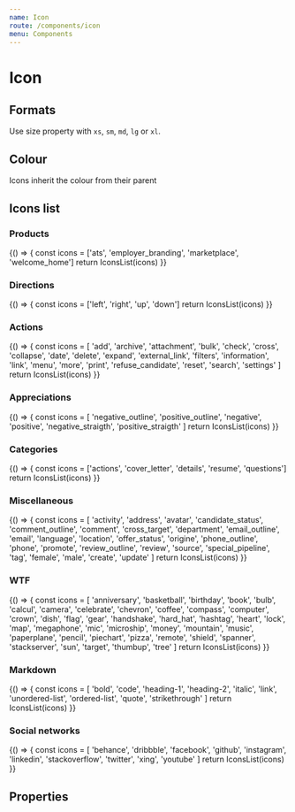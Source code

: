 ```yaml
---
name: Icon
route: /components/icon
menu: Components
---
```




# Icon

## Formats

Use size property with `xs`, `sm`, `md`, `lg` or `xl`.

<Playground>
  <Icon name="twitter" size="xs" />
  <Icon name="twitter" size="sm" />
  <Icon name="twitter" size="md" />
  <Icon name="twitter" size="lg" />
  <Icon name="twitter" size="xl" />
</Playground>

## Colour

Icons inherit the colour from their parent

<Playground>
  <Icon color="blue" name="twitter" size="xl" />
  <Icon color="orange" name="twitter" size="xl" />
  <Icon color="green" name="twitter" size="xl" />
</Playground>

## Icons list

### Products

<Playground>
  {() => {
    const icons = ['ats', 'employer_branding', 'marketplace', 'welcome_home']
    return IconsList(icons)
  }}
</Playground>

### Directions

<Playground>
  {() => {
    const icons = ['left', 'right', 'up', 'down']
    return IconsList(icons)
  }}
</Playground>

### Actions

<Playground>
  {() => {
    const icons = [
      'add',
      'archive',
      'attachment',
      'bulk',
      'check',
      'cross',
      'collapse',
      'date',
      'delete',
      'expand',
      'external_link',
      'filters',
      'information',
      'link',
      'menu',
      'more',
      'print',
      'refuse_candidate',
      'reset',
      'search',
      'settings'
    ]
    return IconsList(icons)
  }}
</Playground>

### Appreciations

<Playground>
  {() => {
    const icons = [
      'negative_outline',
      'positive_outline',
      'negative',
      'positive',
      'negative_straigth',
      'positive_straigth'
    ]
    return IconsList(icons)
  }}
</Playground>

### Categories

<Playground>
  {() => {
    const icons = ['actions', 'cover_letter', 'details', 'resume', 'questions']
    return IconsList(icons)
  }}
</Playground>

### Miscellaneous

<Playground>
  {() => {
    const icons = [
      'activity',
      'address',
      'avatar',
      'candidate_status',
      'comment_outline',
      'comment',
      'cross_target',
      'department',
      'email_outline',
      'email',
      'language',
      'location',
      'offer_status',
      'origine',
      'phone_outline',
      'phone',
      'promote',
      'review_outline',
      'review',
      'source',
      'special_pipeline',
      'tag',
      'female',
      'male',
      'create',
      'update'
    ]
    return IconsList(icons)
  }}
</Playground>

### WTF

<Playground>
  {() => {
    const icons = [
      'anniversary',
      'basketball',
      'birthday',
      'book',
      'bulb',
      'calcul',
      'camera',
      'celebrate',
      'chevron',
      'coffee',
      'compass',
      'computer',
      'crown',
      'dish',
      'flag',
      'gear',
      'handshake',
      'hard_hat',
      'hashtag',
      'heart',
      'lock',
      'map',
      'megaphone',
      'mic',
      'microship',
      'money',
      'mountain',
      'music',
      'paperplane',
      'pencil',
      'piechart',
      'pizza',
      'remote',
      'shield',
      'spanner',
      'stackserver',
      'sun',
      'target',
      'thumbup',
      'tree'
    ]
    return IconsList(icons)
  }}
</Playground>

### Markdown

<Playground>
  {() => {
    const icons = [
      'bold',
      'code',
      'heading-1',
      'heading-2',
      'italic',
      'link',
      'unordered-list',
      'ordered-list',
      'quote',
      'strikethrough'
    ]
    return IconsList(icons)
  }}
</Playground>

### Social networks

<Playground>
  {() => {
    const icons = [
      'behance',
      'dribbble',
      'facebook',
      'github',
      'instagram',
      'linkedin',
      'stackoverflow',
      'twitter',
      'xing',
      'youtube'
    ]
    return IconsList(icons)
  }}
</Playground>

## Properties

<Props of={Icon} />
